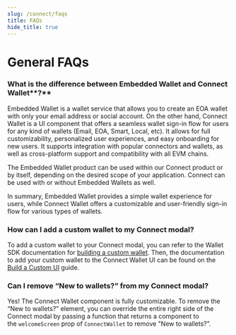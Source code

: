 ```yaml
---
slug: /connect/faqs
title: FAQs
hide_title: true
---
```


# General FAQs

### What is the difference between Embedded Wallet and Connect Wallet**?**

Embedded Wallet is a wallet service that allows you to create an EOA wallet with only your email address or social account. On the other hand, Connect Wallet is a UI component that offers a seamless wallet sign-in flow for users for any kind of wallets (Email, EOA, Smart, Local, etc). It allows for full customizability, personalized user experiences, and easy onboarding for new users. It supports integration with popular connectors and wallets, as well as cross-platform support and compatibility with all EVM chains.

The Embedded Wallet product can be used within our Connect product or by itself, depending on the desired scope of your application. Connect can be used with or without Embedded Wallets as well.

In summary, Embedded Wallet provides a simple wallet experience for users, while Connect Wallet offers a customizable and user-friendly sign-in flow for various types of wallets.

### How can I add a custom wallet to my Connect modal?

To add a custom wallet to your Connect modal, you can refer to the Wallet SDK documentation for [building a custom wallet](https://portal.thirdweb.com/connect/build-a-wallet). Then, the documentation to add your custom wallet to the Connect Wallet UI can be found on the [Build a Custom UI](https://portal.thirdweb.com/connect/connect-wallet/custom-ui) guide.

### Can I remove “New to wallets?” from my Connect modal?

Yes! The Connect Wallet component is fully customizable. To remove the “New to wallets?” element, you can override the entire right side of the Connect modal by passing a function that returns a component to the `welcomeScreen` prop of `ConnectWallet` to remove "New to wallets?”.
